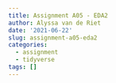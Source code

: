 ```yaml
---
title: Assignment A05 - EDA2
author: Alyssa van de Riet
date: '2021-06-22'
slug: assignment-a05-eda2
categories:
  - assignment
  - tidyverse
tags: []
---
```

